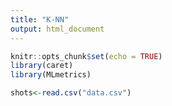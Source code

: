 ```yaml
---
title: "K-NN"
output: html_document
---
```


```r
knitr::opts_chunk$set(echo = TRUE)
library(caret)
library(MLmetrics)

```


```r
shots<-read.csv("data.csv")
```

